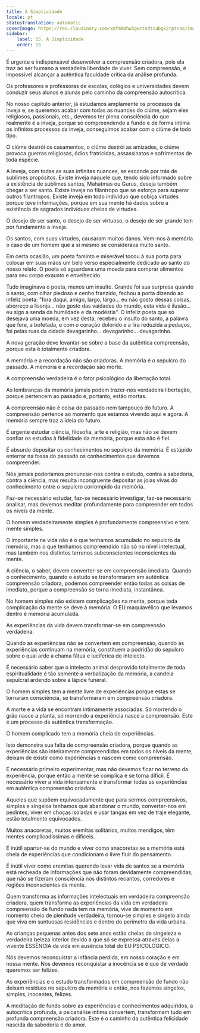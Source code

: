 ```yaml
---
title: A Simplicidade
locale: pt
statusTranslation: automatic
coverImage: https://res.cloudinary.com/xmfm6mhw3gwctndtcubgx2rptnae/image/upload/v1740337243/small_cover_educacion_fundamental_a051170f1c.webp
sidebar:
    label: 15. A Simplicidade
    order: 15
---
```

É urgente e indispensável desenvolver a compreensão criadora, pois ela traz ao ser humano a verdadeira liberdade de viver. Sem compreensão, é impossível alcançar a autêntica faculdade crítica da análise profunda.

Os professores e professoras de escolas, colégios e universidades devem conduzir seus alunos e alunas pelo caminho da compreensão autocrítica.

No nosso capítulo anterior, já estudamos amplamente os processos da inveja e, se queremos acabar com todas as nuances do ciúme, sejam eles religiosos, passionais, etc., devemos ter plena consciência do que realmente é a inveja, porque só compreendendo a fundo e de forma íntima os infinitos processos da inveja, conseguimos acabar com o ciúme de todo tipo.

O ciúme destrói os casamentos, o ciúme destrói as amizades, o ciúme provoca guerras religiosas, ódios fratricidas, assassinatos e sofrimentos de toda espécie.

A inveja, com todas as suas infinitas nuances, se esconde por trás de sublimes propósitos. Existe inveja naquele que, tendo sido informado sobre a existência de sublimes santos, Mahatmas ou Gurus, deseja também chegar a ser santo. Existe inveja no filantropo que se esforça para superar outros filantropos. Existe inveja em todo indivíduo que cobiça virtudes porque teve informações, porque em sua mente há dados sobre a existência de sagrados indivíduos cheios de virtudes.

O desejo de ser santo, o desejo de ser virtuoso, o desejo de ser grande tem por fundamento a inveja.

Os santos, com suas virtudes, causaram muitos danos. Vem-nos à memória o caso de um homem que a si mesmo se considerava muito santo.

Em certa ocasião, um poeta faminto e miserável tocou à sua porta para colocar em suas mãos um belo verso especialmente dedicado ao santo do nosso relato. O poeta só aguardava uma moeda para comprar alimentos para seu corpo exausto e envelhecido.

Tudo imaginava o poeta, menos um insulto. Grande foi sua surpresa quando o santo, com olhar piedoso e cenho franzido, fechou a porta dizendo ao infeliz poeta: "fora daqui, amigo, largo, largo... eu não gosto dessas coisas, aborreço a lisonja... não gosto das vaidades do mundo, esta vida é ilusão... eu sigo a senda da humildade e da modéstia". O infeliz poeta que só desejava uma moeda, em vez desta, recebeu o insulto do santo, a palavra que fere, a bofetada, e com o coração dolorido e a lira reduzida a pedaços, foi pelas ruas da cidade devagarinho... devagarinho... devagarinho.

A nova geração deve levantar-se sobre a base da autêntica compreensão, porque esta é totalmente criadora.

A memória e a recordação não são criadoras. A memória é o sepulcro do passado. A memória e a recordação são morte.

A compreensão verdadeira é o fator psicológico da libertação total.

As lembranças da memória jamais podem trazer-nos verdadeira libertação, porque pertencem ao passado e, portanto, estão mortas.

A compreensão não é coisa do passado nem tampouco do futuro. A compreensão pertence ao momento que estamos vivendo aqui e agora. A memória sempre traz a ideia do futuro.

É urgente estudar ciência, filosofia, arte e religião, mas não se devem confiar os estudos à fidelidade da memória, porque esta não é fiel.

É absurdo depositar os conhecimentos no sepulcro da memória. É estúpido enterrar na fossa do passado os conhecimentos que devemos compreender.

Nós jamais poderíamos pronunciar-nos contra o estudo, contra a sabedoria, contra a ciência, mas resulta incongruente depositar as joias vivas do conhecimento entre o sepulcro corrompido da memória.

Faz-se necessário estudar, faz-se necessário investigar, faz-se necessário analisar, mas devemos meditar profundamente para compreender em todos os níveis da mente.

O homem verdadeiramente simples é profundamente compreensivo e tem mente simples.

O importante na vida não é o que tenhamos acumulado no sepulcro da memória, mas o que tenhamos compreendido não só no nível intelectual, mas também nos distintos terrenos subconscientes inconscientes da mente.

A ciência, o saber, devem converter-se em compreensão imediata. Quando o conhecimento, quando o estudo se transformaram em autêntica compreensão criadora, podemos compreender então todas as coisas de imediato, porque a compreensão se torna imediata, instantânea.

No homem simples não existem complicações na mente, porque toda complicação da mente se deve à memória. O EU maquiavélico que levamos dentro é memória acumulada.

As experiências da vida devem transformar-se em compreensão verdadeira.

Quando as experiências não se convertem em compreensão, quando as experiências continuam na memória, constituem a podridão do sepulcro sobre o qual arde a chama fátua e luciferica do intelecto.

É necessário saber que o intelecto animal desprovido totalmente de toda espiritualidade é tão somente a verbalização da memória, a candeia sepulcral ardendo sobre a lápide funeral.

O homem simples tem a mente livre de experiências porque estas se tornaram consciência, se transformaram em compreensão criadora.

A morte e a vida se encontram intimamente associadas. Só morrendo o grão nasce a planta, só morrendo a experiência nasce a compreensão. Este é um processo de autêntica transformação.

O homem complicado tem a memória cheia de experiências.

Isto demonstra sua falta de compreensão criadora, porque quando as experiências são inteiramente compreendidas em todos os níveis da mente, deixam de existir como experiências e nascem como compreensão.

É necessário primeiro experimentar, mas não devemos ficar no terreno da experiência, porque então a mente se complica e se torna difícil. É necessário viver a vida intensamente e transformar todas as experiências em autêntica compreensão criadora.

Aqueles que supõem equivocadamente que para sermos compreensivos, simples e singelos tenhamos que abandonar o mundo, converter-nos em pedintes, viver em choças isoladas e usar tangas em vez de traje elegante, estão totalmente equivocados.

Muitos anacoretas, muitos eremitas solitários, muitos mendigos, têm mentes complicadíssimas e difíceis.

É inútil apartar-se do mundo e viver como anacoretas se a memória está cheia de experiências que condicionam o livre fluir do pensamento.

É inútil viver como eremitas querendo levar vida de santos se a memória está recheada de informações que não foram devidamente compreendidas, que não se fizeram consciência nos distintos recantos, corredores e regiões inconscientes da mente.

Quem transforma as informações intelectuais em verdadeira compreensão criadora, quem transforma as experiências da vida em verdadeira compreensão de fundo nada tem na memória, vive de momento em momento cheio de plenitude verdadeira, tornou-se simples e singelo ainda que viva em suntuosas residências e dentro do perímetro da vida urbana.

As crianças pequenas antes dos sete anos estão cheias de singeleza e verdadeira beleza interior devido a que só se expressa através delas a vivente ESSÊNCIA da vida em ausência total do EU PSICOLÓGICO.

Nós devemos reconquistar a infância perdida, em nosso coração e em nossa mente. Nós devemos reconquistar a inocência se é que de verdade queremos ser felizes.

As experiências e o estudo transformados em compreensão de fundo não deixam resíduos no sepulcro da memória e então, nos fazemos singelos, simples, inocentes, felizes.

A meditação de fundo sobre as experiências e conhecimentos adquiridos, a autocrítica profunda, a psicanálise íntima convertem, transformam tudo em profunda compreensão criadora. Este é o caminho da autêntica felicidade nascida da sabedoria e do amor.

